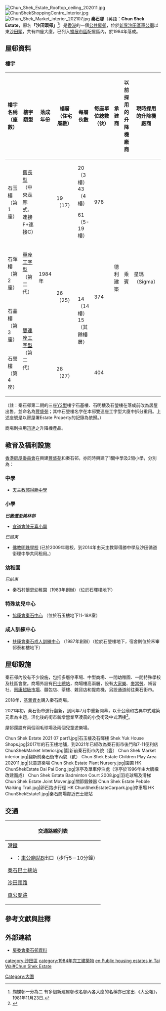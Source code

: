 {{Coord|22.374379|114.187268|source:GoogleMaps|display=title}}
{{HKPublicHousing
| housename = 秦石邨<br>Chun Shek Estate
| authority =
| photo = HK Chun Shek Estate 2007.jpg
| phototitle = 秦石邨（2007年）
| district = 沙田區
| address= 新界沙田頭盛田街1號
| type = 1
| year = 1984年
| blocknumber = 4
| rentalflats = 2,100
| flatsize = 115 - 624
| household = 2,100
| auth = 5,700
| website =
}}
[[File:Chun_Shek_Estate_Rooftop_ceiling_202011.jpg|thumb]]
[[File:ChunShekShoppingCentre_Interior.jpg|thumb]]
[[File:Chun_Shek_Market_interior_202107.jpg|thumb]]
'''秦石邨'''（英語：'''Chun Shek Estate'''，原名'''「沙田頭邨」'''<ref>蝴蝶邨一分為二 有多個新建屋邨改名邨內各大廈的名稱亦已定出.《大公報》，1981年11月23日.</ref>）是[[香港|香港]]的一個[[公共屋邨|公共屋邨]]，位於[[新界|新界]][[沙田區|沙田區]][[沙田車公廟|車公廟]]以東[[沙田頭|沙田頭]]，共有四座大廈，已列入[[香港市區|擴展市區]]配屋區內，於1984年落成。

== 屋邨資料 ==

===樓宇===
{| class="wikitable" style="text-align: center"
|-
! 樓宇名稱（座數） !! 樓宇類型 !! 落成年份 !! 樓層（住宅層數） 
!每層伙數
!每座單位總數（伙）
!承建商!! 以前採用的升降機廠商 !! 現時採用的升降機廠商
|-
| 石玉樓（第1座）{{Notetag|與秦石商場、街市及停車場連接}}|| [[舊長型|舊長型]] 
（中央走廊式，連接F+連接C）
| rowspan="4" | 1984年 || 19（17） 
|20（3樓）
43（4樓）

61（5-19樓）
|978
| rowspan="4" |德利建築
| rowspan="4" | 乘賓 || rowspan="4" | 星瑪（Sigma）
|-
| 石暉樓（第2座） || [[單座工字型|單座工字型]]（第二代） || rowspan="2" | 26（25） 
| rowspan="3" |14（14樓）
15（其餘樓層）
| rowspan="2" |374
|-
| 石晶樓（第3座）|| rowspan="2" | [[工字型大廈|雙連座工字型]]（第二代） {{Notetag|實際上是同一幢建築|name=晶瑩}}
|-
| 石瑩樓（第4座）|| 28（27） 
|404
|}

（註：秦石邨第二期的三座[[Y型大廈#Y2型|Y2型]]樓宇石基樓、石明樓及石瑩樓在落成前改為居屋出售，並命名為[[豐盛苑|豐盛苑]]；其中石瑩樓名字在本邨雙連座工字型大廈中拆分重用。上述座號是以房屋署Estate Property的記錄為依歸。）

商場則採用[[迅達集團|迅達]]之升降機產品。

== 教育及福利設施 ==
[[香港房屋委員會|香港房屋委員會]]在興建[[豐盛苑|豐盛苑]]和秦石邨，亦同時興建了1間中學及2間小學，分別為：

===中學===
*[[天主教郭得勝中學|天主教郭得勝中學]]

===小學===
'''''已搬遷至美林邨'''''
*[[宣道會陳元喜小學|宣道會陳元喜小學]]

;''已結束''
*[[佛教明珠學校|佛教明珠學校]] (已於2009年殺校，到2014年由天主教郭得勝中學及沙田循道衞理中學共同租用。)

===幼稚園===
;''已結束''
*秦石村懷恩幼稚園（1983年創辦）（位於石暉樓地下）

===特殊幼兒中心===
*[https://www.heephong.org/center/detail/chun-shek-centre 協康會秦石中心] {{Wayback|url=https://www.heephong.org/center/detail/chun-shek-centre |date=20180726103736 }}（位於石玉樓地下11-18A室）

===成人訓練中心===
*[https://www.fuhong.org/PageInfo.aspx?md=20000&cid=167 扶康會秦石成人訓練中心] {{Wayback|url=https://www.fuhong.org/PageInfo.aspx?md=20000&cid=167 |date=20180726103801 }}（1987年創辦）（位於石瑩樓地下，宿舍則位於禾輋邨泰和樓地下）

==屋邨設施==
秦石邨內設有不少設施，包括多層停車場、中型商場、一間幼稚園、一間特殊學校及社區會堂。商場外設有[[秦石巴士總站|巴士總站]]，商場樓高兩層，設有[[大家樂|大家樂]]、[[麥當勞|麥當勞]]、補習社、[[惠康超級市場|惠康超級市場]]、麵包店、茶樓、雜貨店和提款機，另設通道前往秦石街市。

2018年，[[基滙資本|基滙資本]]購入秦石商場。

2021年初，秦石街市進行翻新，到同年7月中重新開幕，以車公廟和古典中式建築元素為主題，活化後的街市新增營業至凌晨的小食街及中式酒樓<ref>{{cite news |title=秦石街市完成活化重新開幕　中式古廟建築風格寓意風調雨順 |url=https://www.hk01.com/18%E5%8D%80%E6%96%B0%E8%81%9E/652339/%E7%A7%A6%E7%9F%B3%E8%A1%97%E5%B8%82%E5%AE%8C%E6%88%90%E6%B4%BB%E5%8C%96%E9%87%8D%E6%96%B0%E9%96%8B%E5%B9%95-%E4%B8%AD%E5%BC%8F%E5%8F%A4%E5%BB%9F%E5%BB%BA%E7%AF%89%E9%A2%A8%E6%A0%BC%E5%AF%93%E6%84%8F%E9%A2%A8%E8%AA%BF%E9%9B%A8%E9%A0%86 |accessdate=2021-07-25 |work=香港01 |date=2021-07-19}}</ref>。

屋邨還設有兩個羽毛球場及兩個兒童遊樂場。

<gallery>
Chun Shek Estate 2021 07 part1.jpg|石玉樓及石暉樓
Shek Yuk House Shops.jpg|2017年的石玉樓地舖，到2021年已經改為秦石街市後門和7-11便利店
ChunShekMarket Interior.jpg|翻新前秦石街市內貌（壹）
Chun Shek Market interior.jpg|翻新前秦石街市內貌（貳）
Chun Shek Estate Children Play Area 202011.jpg|兒童遊樂場
Chun Shek Estate Plant Nursery.jpg|園圃
HK ChunShekEstate Dai Pai Dong.jpg|涼亭及單車停泊處（涼亭於1996年由大牌檔改建而成）
Chun Shek Estate Badminton Court 2008.jpg|羽毛球場及滑梯
Chun Shek Estate Joint Mover.jpg|關節鍛鍊器
Chun Shek Estate Pebble Walking Trail.jpg|卵石路步行徑
HK ChunShekEstateCarpark.jpg|停車場
HK ChunShekEstate1.jpg|秦石商場鄰近巴士總站
</gallery>

==交通==
{| class="mw-collapsible mw-collapsed wikitable" style="background:white; margin: 0 auto; width: auto;" 
! 交通路線列表
|-
|
;[[港鐵|港鐵]]
*{{港鐵路線標誌|TML}}：[[車公廟站_(香港)|車公廟站]]B出口（步行5－10分鐘）

;[[秦石巴士總站|秦石巴士總站]]
{{九龍新界巴士簡單列表|47X|80X|85B}}

;[[沙田頭路|沙田頭路]]
{{九龍新界巴士簡單列表|47X|80X|81K|82K|85B|87B|281|281M|282}}

;[[車公廟路|車公廟路]]
{{九龍新界巴士簡單列表|47X|80X|81C|81K|82K|86A|89B|249X|281B|282|287P|287X|N281}}
{{過海隧道巴士簡單列表|170|182|182X|686|982X|N170|N182}}
{{大嶼山巴士簡單列表|E42|E42C|E42P|N42|R42}}
{{新界專線小巴簡單列表|68K|803|804|812}}
|}

== 參考文獻與註釋 ==
{{reflist}}{{Notefoot}}

==外部連結==
{{commonscat|Chun_Shek_Estate}}
*[http://www.housingauthority.gov.hk/b5/interactivemap/estate/0,,3-347-7_5143,00.html 房委會秦石邨資料] {{Wayback|url=http://www.housingauthority.gov.hk/b5/interactivemap/estate/0,,3-347-7_5143,00.html |date=20060819042739 }}

{{沙田區公共屋邨}}
{{沙田區居屋屋苑}}
{{前領展物業}}
{{DEFAULTSORT:chun shek estate}}
[[Category:大圍|Category:大圍]]
[[category:沙田區|category:沙田區]]
[[category:1984年完工建築物|category:1984年完工建築物]]
[[en:Public_housing_estates_in_Tai_Wai#Chun_Shek_Estate|en:Public housing estates in Tai Wai#Chun Shek Estate]]